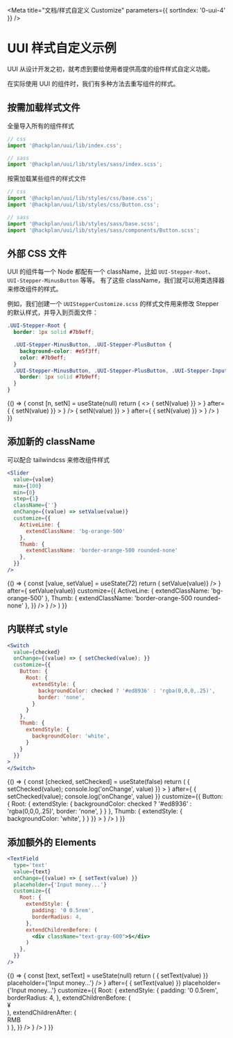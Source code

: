 

<Meta title="文档/样式自定义 Customize" parameters={{ sortIndex: '0-uui-4' }} />

# UUI 样式自定义示例

UUI 从设计开发之初，就考虑到要给使用者提供高度的组件样式自定义功能。

在实际使用 UUI 的组件时，我们有多种方法去重写组件的样式。

## 按需加载样式文件

全量导入所有的组件样式

```jsx
// css
import '@hackplan/uui/lib/index.css';

// sass
import '@hackplan/uui/lib/styles/sass/index.scss';
```

按需加载某些组件的样式文件

```jsx
// css
import '@hackplan/uui/lib/styles/css/base.css';
import '@hackplan/uui/lib/styles/css/Button.css';

// sass
import '@hackplan/uui/lib/styles/sass/base.scss';
import '@hackplan/uui/lib/styles/sass/components/Button.scss';
```

## 外部 CSS 文件

UUI 的组件每一个 Node 都配有一个 className，比如 `UUI-Stepper-Root`、`UUI-Stepper-MinusButton` 等等。
有了这些 className，我们就可以用类选择器来修改组件的样式。

例如，我们创建一个 `UUIStepperCustomize.scss` 的样式文件用来修改 Stepper 的默认样式，并导入到页面文件：

```scss
.UUI-Stepper-Root {
  border: 1px solid #7b9eff;

  .UUI-Stepper-MinusButton, .UUI-Stepper-PlusButton {
    background-color: #e5f3ff;
    color: #7b9eff;
  }
  .UUI-Stepper-MinusButton, .UUI-Stepper-PlusButton, .UUI-Stepper-Input {
    border: 1px solid #7b9eff;
  }
}
```

<Canvas>
  <Story name="Stepper Example">
  {() => {
    const [n, setN] = useState(null)
    return (
      <>
      <ComponentComparator
        before={
          <Stepper
            value={n}
            onChange={(value) => {
              setN(value)
            }}
          >
          </Stepper>
        }
        after={
          <Stepper
            className={'CustomizeDemo'}
            value={n}
            onChange={(value) => {
              setN(value)
            }}
          >
          </Stepper>
        }
      />
      <ComponentComparator
        before={
          <Stepper
            value={n}
            controlPosition={'right'}
            onChange={(value) => {
              setN(value)
            }}
          >
          </Stepper>
        }
        after={
          <Stepper
            className={'CustomizeDemo'}
            controlPosition={'right'}
            value={n}
            onChange={(value) => {
              setN(value)
            }}
          >
          </Stepper>
        }
      />
      </>
    )
  }}
  </Story>
</Canvas>

## 添加新的 className

可以配合 tailwindcss 来修改组件样式

```jsx
<Slider
  value={value}
  max={100}
  min={0}
  step={1}
  className={''}
  onChange={(value) => setValue(value)}
  customize={{
    ActiveLine: {
      extendClassName: 'bg-orange-500'
    },
    Thumb: {
      extendClassName: 'border-orange-500 rounded-none'
    },
  }}
/>
```

<Canvas>
  <Story name="Slider Example">
    {() => {
      const [value, setValue] = useState(72)
      return (
        <ComponentComparator
          before={
            <Slider
              value={value}
              max={100}
              min={0}
              step={1}
              onChange={(value) => setValue(value)}
            />
          }
          after={
            <Slider
              value={value}
              max={100}
              min={0}
              step={1}
              className={''}
              onChange={(value) => setValue(value)}
              customize={{
                ActiveLine: {
                  extendClassName: 'bg-orange-500'
                },
                Thumb: {
                  extendClassName: 'border-orange-500 rounded-none'
                },
              }}
            />
          }
        />
      )
    }}
  </Story>
</Canvas>

## 内联样式 style

```jsx
<Switch
  value={checked}
  onChange={(value) => { setChecked(value); }}
  customize={{
    Button: {
      Root: {
        extendStyle: {
          backgroundColor: checked ? '#ed8936' : 'rgba(0,0,0,.25)',
          border: 'none',
        }
      }
    },
    Thumb: {
      extendStyle: {
        backgroundColor: 'white',
      }
    }
  }}
>
</Switch>
```

<Canvas>
  <Story name="Switch Example">
    {() => {
      const [checked, setChecked] = useState(false)
      return (
        <ComponentComparator
          before={
            <Switch
              value={checked}
              onChange={(value) => { setChecked(value); console.log('onChange', value) }}
            >
            </Switch>
          }
          after={
            <Switch
              value={checked}
              onChange={(value) => { setChecked(value); console.log('onChange', value) }}
              customize={{
                Button: {
                  Root: {
                    extendStyle: {
                      backgroundColor: checked ? '#ed8936' : 'rgba(0,0,0,.25)',
                      border: 'none',
                    }
                  }
                },
                Thumb: {
                  extendStyle: {
                    backgroundColor: 'white',
                  }
                }
              }}
            >
            </Switch>
          }
        />
      )
    }}
  </Story>
</Canvas>

## 添加额外的 Elements

```jsx
<TextField
  type='text'
  value={text}
  onChange={(value) => { setText(value) }}
  placeholder={'Input money...'}
  customize={{
    Root: {
      extendStyle: {
        padding: '0 0.5rem',
        borderRadius: 4,
      },
      extendChildrenBefore: (
        <div className="text-gray-600">$</div>
      )
    },
  }}
/>
```

<Canvas>
  <Story name="TextField Example">
    {() => {
      const [text, setText] = useState(null)
      return (
        <ComponentComparator
          before={
            <TextField
              type='text'
              value={text}
              onChange={(value) => { setText(value) }}
              placeholder={'Input money...'}
            />
          }
          after={
            <TextField
              type='text'
              value={text}
              onChange={(value) => { setText(value) }}
              placeholder={'Input money...'}
              customize={{
                Root: {
                  extendStyle: {
                    padding: '0 0.5rem',
                    borderRadius: 4,
                  },
                  extendChildrenBefore: (
                    <div className="text-gray-600">¥</div>
                  ),
                  extendChildrenAfter: (
                    <div className="text-gray-600">RMB</div>
                  )
                },
              }}
            />
          }
        />
      )
    }}
  </Story>
</Canvas>
